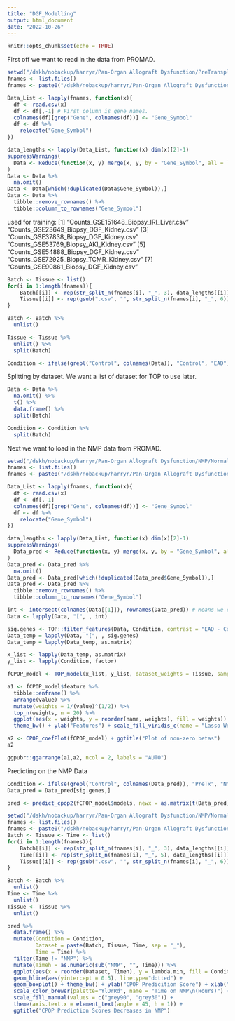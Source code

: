 ```yaml
---
title: "DGF_Modelling"
output: html_document
date: "2022-10-26"
---
```


```r
knitr::opts_chunk$set(echo = TRUE)
```

First off we want to read in the data from PROMAD. 
```r
setwd("/dskh/nobackup/harryr/Pan-Organ Allograft Dysfunction/PreTransplant/Normalised_Counts")
fnames <- list.files()
fnames <- paste0("/dskh/nobackup/harryr/Pan-Organ Allograft Dysfunction/PreTransplant/Normalised_Counts/", fnames)

Data_List <- lapply(fnames, function(x){
  df <- read.csv(x)
  df <- df[,-1] # First column is gene names.
  colnames(df)[grep("Gene", colnames(df))] <- "Gene_Symbol"
  df <- df %>%
    relocate("Gene_Symbol")
})

data_lengths <- lapply(Data_List, function(x) dim(x)[2]-1)
suppressWarnings(
  Data <- Reduce(function(x, y) merge(x, y, by = "Gene_Symbol", all = TRUE), Data_List) # Merge data
)
Data <- Data %>%
  na.omit() 
Data <- Data[which(!duplicated(Data$Gene_Symbol)),]
Data <- Data %>% 
  tibble::remove_rownames() %>%
  tibble::column_to_rownames("Gene_Symbol")
```
used for training:
[1] "Counts_GSE151648_Biopsy_IRI_Liver.csv"  "Counts_GSE23649_Biopsy_DGF_Kidney.csv" 
[3] "Counts_GSE37838_Biopsy_DGF_Kidney.csv"  "Counts_GSE53769_Biopsy_AKI_Kidney.csv" 
[5] "Counts_GSE54888_Biopsy_DGF_Kidney.csv"  "Counts_GSE72925_Biopsy_TCMR_Kidney.csv"
[7] "Counts_GSE90861_Biopsy_DGF_Kidney.csv" 

```r
Batch <- Tissue <- list()
for(i in 1:length(fnames)){
    Batch[[i]] <- rep(str_split_n(fnames[i], "_", 3), data_lengths[[i]])
    Tissue[[i]] <- rep(gsub(".csv", "", str_split_n(fnames[i], "_", 6)), data_lengths[[i]])
}

Batch <- Batch %>%
  unlist()

Tissue <- Tissue %>%
  unlist() %>%
  split(Batch)

Condition <- ifelse(grepl("Control", colnames(Data)), "Control", "EAD") 
```

Splitting by dataset. We want a list of dataset for TOP to use later.
```r
Data <- Data %>%
  na.omit() %>%
  t() %>% 
  data.frame() %>%
  split(Batch)

Condition <- Condition %>%
  split(Batch)
```

Next we want to load in the NMP data from PROMAD.
```r
setwd("/dskh/nobackup/harryr/Pan-Organ Allograft Dysfunction/NMP/Normalised_Counts")
fnames <- list.files()
fnames <- paste0("/dskh/nobackup/harryr/Pan-Organ Allograft Dysfunction/NMP/Normalised_Counts/", fnames)

Data_List <- lapply(fnames, function(x){
  df <- read.csv(x)
  df <- df[,-1] 
  colnames(df)[grep("Gene", colnames(df))] <- "Gene_Symbol"
  df <- df %>%
    relocate("Gene_Symbol")
})

data_lengths <- lapply(Data_List, function(x) dim(x)[2]-1)
suppressWarnings(
  Data_pred <- Reduce(function(x, y) merge(x, y, by = "Gene_Symbol", all = TRUE), Data_List)
)
Data_pred <- Data_pred %>%
  na.omit() 
Data_pred <- Data_pred[which(!duplicated(Data_pred$Gene_Symbol)),]
Data_pred <- Data_pred %>% 
  tibble::remove_rownames() %>%
  tibble::column_to_rownames("Gene_Symbol")
```

```r
int <- intersect(colnames(Data[[1]]), rownames(Data_pred)) # Means we can model across studies.
Data <- lapply(Data, "[", , int)

sig.genes <- TOP::filter_features(Data, Condition, contrast = "EAD - Control", nFeatures = 20)
Data_temp = lapply(Data, "[", , sig.genes)
Data_temp = lapply(Data_temp, as.matrix)

x_list <- lapply(Data_temp, as.matrix)
y_list <- lapply(Condition, factor)

fCPOP_model <- TOP_model(x_list, y_list, dataset_weights = Tissue, sample_weights = TRUE)

a1 <- fCPOP_model$feature %>%
  tibble::enframe() %>%
  arrange(value) %>%
  mutate(weights = 1/(value)^(1/2)) %>%
  top_n(weights, n = 20) %>%
  ggplot(aes(x = weights, y = reorder(name, weights), fill = weights)) + geom_bar(stat = "identity") +
  theme_bw() + ylab("Features") + scale_fill_viridis_c(name = "Lasso Weights", option = "plasma") + ggtitle("Plot of final lasso weights")

a2 <- CPOP_coefPlot(fCPOP_model) + ggtitle("Plot of non-zero betas")
a2
```


```r
ggpubr::ggarrange(a1,a2, ncol = 2, labels = "AUTO")
```
Predicting on the NMP Data
```r
Condition <- ifelse(grepl("Control", colnames(Data_pred)), "PreTx", "NMP") 
Data_pred = Data_pred[sig.genes,] 

pred <- predict_cpop2(fCPOP_model$models, newx = as.matrix(t(Data_pred)))
```

```r
setwd("/dskh/nobackup/harryr/Pan-Organ Allograft Dysfunction/NMP/Normalised_Counts")
fnames <- list.files()
fnames <- paste0("/dskh/nobackup/harryr/Pan-Organ Allograft Dysfunction/NMP/Normalised_Counts/", fnames)
Batch <- Tissue <- Time <- list()
for(i in 1:length(fnames)){
    Batch[[i]] <- rep(str_split_n(fnames[i], "_", 3), data_lengths[[i]])
    Time[[i]] <- rep(str_split_n(fnames[i], "_", 5), data_lengths[[i]])
    Tissue[[i]] <- rep(gsub(".csv", "", str_split_n(fnames[i], "_", 6)), data_lengths[[i]])
}

Batch <- Batch %>%
  unlist()
Time <- Time %>%
  unlist()
Tissue <- Tissue %>%
  unlist()

pred %>%
  data.frame() %>%
  mutate(Condition = Condition,
         Dataset = paste(Batch, Tissue, Time, sep = "_"),
         Time = Time) %>%
  filter(Time != "NMP") %>%
  mutate(Timeh = as.numeric(sub("NMP", "", Time))) %>%
  ggplot(aes(x = reorder(Dataset, Timeh), y = lambda.min, fill = Condition, color = as.character(Timeh))) + 
  geom_hline(aes(yintercept = 0.5), linetype="dotted") + 
  geom_boxplot() + theme_bw() + ylab("CPOP Predicition Score") + xlab("Datasets") +
  scale_color_brewer(palette="YlOrRd", name = "Time on NMP\n(Hours)") +
  scale_fill_manual(values = c("grey90", "grey30")) + 
  theme(axis.text.x = element_text(angle = 45, h = 1)) + 
  ggtitle("CPOP Prediction Scores Decreases in NMP")
```


